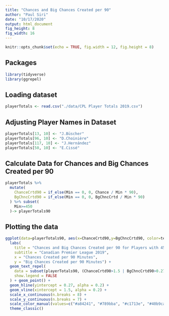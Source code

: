 ```yaml
---
title: "Chances and Big Chances Created per 90"
author: "Paul Siri"
date: "10/17/2020"
output: html_document
fig_height: 8
fig_width: 16
---
```


```r
knitr::opts_chunk$set(echo = TRUE, fig.width = 12, fig.height = 8)
```

## Packages

```r
library(tidyverse)
library(ggrepel)
```

## Loading dataset

```r
playerTotals <- read.csv("./data/CPL Player Totals 2019.csv")
```

## Adjusting Player Names in Dataset

```r
playerTotals[13, 10] <- "J.Büscher"
playerTotals[96, 10] <- "D.Choinière"
playerTotals[117, 10] <- "J.Hernández"
playerTotals[50, 10] <- "E.Cissé"
```


## Calculate Data for Chances and Big Chances Created per 90

```r
playerTotals %>%
  mutate(
    ChanceCrtd90 = if_else(Min == 0, 0, Chance / Min * 90),
    BgChncCrtd90 = if_else(Min == 0, 0, BgChncCrtd / Min * 90)
  ) %>% subset(
    Min>=450
  )-> playerTotals90
```

## Plotting the data

```r
ggplot(data=playerTotals90, aes(x=ChanceCrtd90,y=BgChncCrtd90, color=team, label=player)) + 
  labs(
    title = "Chances and Big Chances Created per 90 for Players with 450+ Minutes",
    subtitle = "Canadian Premier League 2019",
    x = "Chances Created per 90 Minutes",
    y = "Big Chances Created per 90 Minutes") +
  geom_text_repel(
    data = subset(playerTotals90, (ChanceCrtd90>1.5 | BgChncCrtd90>0.27)),
    show.legend = FALSE
  ) + geom_point() + 
  geom_hline(yintercept = 0.27, alpha = 0.2) +
  geom_vline(xintercept = 1.5, alpha = 0.2) +
  scale_x_continuous(n.breaks = 8) +
  scale_y_continuous(n.breaks = 7) +
  scale_color_manual(values=c("#a84241", "#789bba", "#c1713e", "#40b9ca", "#6b4f99", "#b19d6e", "#88bc71")) +
  theme_classic()
```
